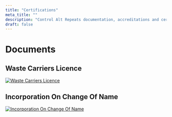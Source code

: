 ```yaml
---
title: "Certifications"
meta_title: ""
description: "Control Alt Repeats documentation, accreditations and certifications are viewable here."
draft: false
---
```


# Documents

## Waste Carriers Licence

[![Waste Carriers Licence](./waste-carriers-licence-thumbnail.jpg)](./documents/waste-carriers-licence.pdf)

## Incorporation On Change Of Name

[![Incorporation On Change Of Name](./incorporation-on-change-of-name-thumbnail.jpg)](./documents/incorporation-on-change-of-name.pdf)
